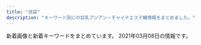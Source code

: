 ```yaml
---
title: "池袋"
description: "キーワード別にの巨乳アジアン・チャイナエステ嬢情報をまとめました。"
---
```


新着画像と新着キーワードをまとめています。
2021年03月08日の情報です。

<DmmAffiliateIns />
<KeywordTable
  shops={
    [
    {
        "name": "\u6e80\u6708\u5802",
        "url": "http://mangetsudou.tyo.cm/",
        "station": "JR\u6c60\u888b\u99c5\u897f\u53e3",
        "keywords": {},
        "img_links": []
    },
    {
        "station": "JR\u6c60\u888b\u99c5\u897f\u53e3(\u5317)",
        "img_links": [
            "http://www.yurari-massage.work/img/st27.jpg",
            "http://www.yurari-massage.work/img/m60.jpg",
            "http://www.yurari-massage.work/img/m10.jpg",
            "http://www.yurari-massage.work/img/st021.jpg",
            "http://www.yurari-massage.work/img/m3.jpg",
            "http://www.yurari-massage.work/img/st4.jpg",
            "http://www.yurari-massage.work/img/st7.jpg",
            "http://www.yurari-massage.work/img/m30.jpg",
            "http://www.yurari-massage.work/img/st017.jpg",
            "http://www.yurari-massage.work/img/st026.jpg",
            "http://www.yurari-massage.work/img/sta27.jpg",
            "http://www.yurari-massage.work/img/st28.jpg",
            "http://www.yurari-massage.work/img/st22.jpg",
            "http://www.yurari-massage.work/img/m40.jpg",
            "http://www.yurari-massage.work/img/st19.jpg",
            "http://www.yurari-massage.work/img/st25.jpg",
            "http://www.yurari-massage.work/img/sta4.jpg",
            "http://www.yurari-massage.work/img/sta7.jpg",
            "http://www.yurari-massage.work/img/m20.jpg",
            "http://www.yurari-massage.work/img/st07.jpg",
            "http://www.yurari-massage.work/img/sta25.jpg",
            "http://www.yurari-massage.work/img/nos.jpg",
            "http://www.yurari-massage.work/img/sta26.jpg",
            "http://www.yurari-massage.work/img/m4.jpg",
            "http://www.yurari-massage.work/img/st027.jpg",
            "http://www.yurari-massage.work/img/st17.jpg",
            "http://www.yurari-massage.work/img/st26.jpg",
            "http://www.yurari-massage.work/img/m2.jpg",
            "http://www.yurari-massage.work/img/campian.jpg",
            "http://www.yurari-massage.work/img/sta21.jpg",
            "http://www.yurari-massage.work/img/mobile.png",
            "http://www.yurari-massage.work/img/st11.jpg",
            "http://www.yurari-massage.work/img/sta22.jpg",
            "http://www.yurari-massage.work/img/r9.jpg",
            "http://www.yurari-massage.work/img/m5.jpg",
            "http://www.yurari-massage.work/img/m50.jpg",
            "http://www.yurari-massage.work/img/m1.jpg",
            "http://www.yurari-massage.work/img/st022.jpg",
            "http://www.yurari-massage.work/img/head.jpg",
            "http://www.yurari-massage.work/img/sta28.jpg",
            "http://www.yurari-massage.work/img/st21.jpg",
            "http://www.yurari-massage.work/img/m6.jpg"
        ],
        "url": "http://www.yurari-massage.work/",
        "name": "\u3086\u3089\u308a",
        "keywords": {
            "C": 29,
            "D": 11,
            "87": 8,
            "E": 3,
            "86": 17
        }
    },
    {
        "keywords": {},
        "url": "http://new-paradise.net/",
        "station": "JR\u6c60\u888b\u99c5\u897f\u53e3",
        "img_links": [
            "http://new-paradise.net/images/a2.jpg",
            "http://new-paradise.net/images/zi_staff.png",
            "http://new-paradise.net/images/misaki02.jpg",
            "http://new-paradise.net/images/mobile.png",
            "http://new-paradise.net/images/a3.jpg",
            "http://new-paradise.net/images/a6.jpg",
            "http://new-paradise.net/images/a7.jpg",
            "http://new-paradise.net/images/a1.jpg",
            "http://new-paradise.net/images/itigo.jpg",
            "http://new-paradise.net/images/g0.jpg",
            "http://new-paradise.net/images/kiki02.jpg",
            "http://new-paradise.net/images/misaki01.jpg",
            "http://new-paradise.net/images/kiki.jpg",
            "http://new-paradise.net/images/down.png",
            "http://new-paradise.net/images/honoka.jpg",
            "http://new-paradise.net/images/a5.jpg",
            "http://new-paradise.net/images/info.jpg",
            "http://new-paradise.net/images/r3.jpg",
            "http://new-paradise.net/images/noa.jpg",
            "http://new-paradise.net/images/kanna02.jpg",
            "http://new-paradise.net/images/a4.jpg",
            "http://new-paradise.net/images/flash1.jpg",
            "http://new-paradise.net/images/up.png"
        ],
        "name": "\u5fc3\u30d1\u30e9\u30c0\u30a4\u30b9"
    },
    {
        "keywords": {},
        "station": "JR\u6c60\u888b\u99c5\u897f\u53e3",
        "name": "\u767d\u3044\u604b\u4eba",
        "img_links": [
            "http://whitelover.jpest.net/uploads//sites/32/2021/02/g3-1.jpg",
            "http://whitelover.jpest.net/uploads//sites/32/2021/02/g3.jpg",
            "http://whitelover.jpest.net/uploads//sites/32/2021/01/01-1.jpg",
            "http://whitelover.jpest.net/uploads//sites/32/2020/11/01-1.png",
            "http://whitelover.jpest.net/uploads//sites/32/2020/12/g2.jpg",
            "http://whitelover.jpest.net/uploads//sites/32/2020/11/g1.jpg",
            "http://whitelover.jpest.net/uploads//sites/32/2020/11/g12.jpg",
            "http://whitelover.jpest.net/uploads//sites/32/2020/12/g3-1.jpg",
            "http://whitelover.jpest.net/uploads//sites/32/2021/01/02-1.jpg",
            "http://whitelover.jpest.net/uploads//sites/32/2020/12/g3.jpg",
            "http://whitelover.jpest.net/uploads//sites/32/2020/11/02-1.png",
            "http://whitelover.jpest.net/uploads//sites/32/elementor/thumbs/g3-1-p2n77xvnrngcubrvbz5lcdx939b43zx45417b9n100.jpg",
            "http://whitelover.jpest.net/uploads//sites/32/2021/02/g31.jpg"
        ],
        "url": "http://whitelover.jpest.net/"
    },
    {
        "img_links": [
            "http://hanamizuki.jpn.cm/photos/sites/43/2021/02/2021020211590282.jpg",
            "http://hanamizuki.jpn.cm/photos/sites/43/2019/12/2019122511054726.jpg",
            "http://hanamizuki.jpn.cm/images/room3.jpg",
            "http://hanamizuki.jpn.cm/photos/sites/43/2017/11/2017110204161468.jpg",
            "http://hanamizuki.jpn.cm/images/room4.jpg",
            "http://hanamizuki.jpn.cm/photos/sites/43/2017/11/2017110204162215.jpg",
            "http://hanamizuki.jpn.cm/images/s_link.png",
            "http://hanamizuki.jpn.cm/images/top.png",
            "http://hanamizuki.jpn.cm/images/nbj2.jpg",
            "http://hanamizuki.jpn.cm/images/s_staff.png",
            "http://hanamizuki.jpn.cm/photos/sites/43/2019/12/2019122511054178.jpg",
            "http://hanamizuki.jpn.cm/images/room1.jpg",
            "http://hanamizuki.jpn.cm/images/s_news.png",
            "http://hanamizuki.jpn.cm/images/mobile.png",
            "http://hanamizuki.jpn.cm/images/room2.jpg"
        ],
        "url": "http://hanamizuki.jpn.cm/",
        "keywords": {
            "88": 1,
            "H": 2,
            "95": 1,
            "90": 1,
            "E": 1
        },
        "station": "JR\u6c60\u888b\u99c5\u6771\u53e3",
        "name": "\u6c34\u6728\u82b1"
    },
    {
        "keywords": {
            "C": 21
        },
        "station": "JR\u6c60\u888b\u99c5\u897f\u53e3",
        "img_links": [
            "http://salon-arm.com/staff/reina/01mb.jpg",
            "http://salon-arm.com/staff/yuuka/01mb.jpg",
            "http://salon-arm.com/staff/saya/01mb.jpg",
            "http://salon-arm.com/staff/ichigo/01mb.jpg",
            "http://salon-arm.com/staff/mai/01.jpg",
            "http://salon-arm.com/staff/yuuka/01.jpg",
            "http://salon-arm.com/staff/saya/01.jpg",
            "http://salon-arm.com/img/att.jpg",
            "http://salon-arm.com/staff/ringo/01.jpg",
            "http://salon-arm.com/staff/emi/01.jpg",
            "http://salon-arm.com/staff/ringo/01mb.jpg",
            "http://salon-arm.com/staff/mai/01mb.jpg",
            "http://salon-arm.com/staff/nana/01.jpg",
            "http://salon-arm.com/pic/head.png",
            "http://salon-arm.com/img/ttl_tnew.png",
            "http://salon-arm.com/staff/emi/01mb.jpg",
            "http://salon-arm.com/staff/ichigo/01.jpg",
            "http://salon-arm.com/staff/midori/01mb.jpg",
            "http://salon-arm.com/staff/rika/01mb.jpg",
            "http://salon-arm.com/staff/reina/01.jpg",
            "http://salon-arm.com/staff/kaori/01.jpg",
            "http://salon-arm.com/img/ttl_mobile.png",
            "http://salon-arm.com/img/ttl_concept.png",
            "http://salon-arm.com/pic/top.png",
            "http://salon-arm.com/staff/kaori/01mb.jpg",
            "http://salon-arm.com/img/ttl_staff.png",
            "http://salon-arm.com/img/ttl_line.png",
            "http://salon-arm.com/staff/ai/01mb.jpg",
            "http://salon-arm.com/staff/ai/01.jpg",
            "http://salon-arm.com/staff/nana/01mb.jpg",
            "http://salon-arm.com/staff/midori/01.jpg",
            "http://salon-arm.com/i/files/homeimg.jpg",
            "http://salon-arm.com/staff/rika/01.jpg"
        ],
        "name": "\u30a2\u30ed\u30de\u30ed\u30de\u30f3\u30b9",
        "url": "http://salon-arm.com/"
    },
    {
        "station": "JR\u6c60\u888b\u99c5\u897f\u53e3",
        "name": "\u30a2\u30ef\u56fd\u515a",
        "url": "http://awakoku.net/",
        "keywords": {
            "84": 2,
            "86": 1,
            "83": 4,
            "F": 1,
            "88": 1,
            "85": 2,
            "87": 2,
            "C": 20
        },
        "img_links": [
            "http://awakoku.net/topics/img/8-1.jpg",
            "http://awakoku.net/girls/kana2.jpg",
            "http://awakoku.net/girls/misaki2.jpg",
            "http://awakoku.net/girls/ami1.jpg",
            "http://awakoku.net/girls/hana1.jpg",
            "http://awakoku.net/girls/mina1.jpg",
            "http://awakoku.net/girls/yuri2.jpg",
            "http://awakoku.net/girls/saki1.jpg",
            "http://awakoku.net/image/pickup.jpg",
            "http://awakoku.net/girls/nagisa1.jpg",
            "http://awakoku.net/girls/nana1.jpg",
            "http://awakoku.net/girls/mina2.jpg",
            "http://awakoku.net/topics/img/7-1.jpg",
            "http://awakoku.net/girls/kana1.jpg",
            "http://awakoku.net/girls/nagisa2.jpg",
            "http://awakoku.net/girls/nana2.jpg",
            "http://awakoku.net/girls/yuri1.jpg",
            "http://manpuku-web2.sakura.ne.jp/awakoku/image/header.jpg",
            "http://awakoku.net/girls/noimage.jpg",
            "http://awakoku.net/girls/hana2.jpg",
            "http://awakoku.net/girls/misaki1.jpg",
            "http://awakoku.net/girls/yumi.jpg"
        ]
    },
    {
        "name": "\u6708\u306e\u604b",
        "station": "JR\u6c60\u888b\u99c5\u897f\u53e3",
        "url": "http://tsukinokoi.com/",
        "keywords": {
            "\u30bb\u30af\u30b7\u30fc": 1
        },
        "img_links": [
            "http://tsukinokoi.com/images/QRcode.png",
            "http://tsukinokoi.com/img/staff/148073918839938900.jpg",
            "http://tsukinokoi.com/img/staff/155204782386136400.jpg",
            "http://tsukinokoi.com/images/pickupGirl2014.png",
            "http://tsukinokoi.com/images/bar_staff.png",
            "http://tsukinokoi.com/img/staff/155818741107218300.jpg",
            "http://tsukinokoi.com/img/staff/153079932824200700.jpg",
            "http://tsukinokoi.com/img/staff/154673852166026500.jpg",
            "http://tsukinokoi.com/img/staff/148256052554824000.jpg",
            "http://tsukinokoi.com/img/staff/155611310658540500.jpg",
            "http://tsukinokoi.com/img/staff/148586605222864500.jpg",
            "http://tsukinokoi.com/img/staff/144652745411466600.jpg",
            "http://tsukinokoi.com/img/staff/160622584020640000.jpg",
            "http://tsukinokoi.com/img/staff/152008703796356600.jpg",
            "http://tsukinokoi.com/images/event/2020/m03.png",
            "http://tsukinokoi.com/img/staff/148586605226742500.jpg",
            "http://tsukinokoi.com/images/news1.png",
            "http://tsukinokoi.com/images/news3.png",
            "http://tsukinokoi.com/img/staff/142919725579809100.png",
            "http://tsukinokoi.com/img/staff/151584629124140300.jpg",
            "http://tsukinokoi.com/images/bar_gallery.png",
            "http://tsukinokoi.com/images/bar_top.png"
        ]
    },
    {
        "img_links": [
            "https://honeybee2.com/images/no_image.jpg",
            "https://honeybee2.com/images_staff/108/040923420669.jpg",
            "https://honeybee2.com/images/bnr_468_60.jpg",
            "https://honeybee2.com/images_staff/99/011420365888.jpg",
            "https://honeybee2.com/images_staff/60/032207120681.jpg",
            "https://honeybee2.com/images_staff/134/041314164177.jpg",
            "https://honeybee2.com/images_staff/59/111000133157.jpg",
            "https://honeybee2.com/images_staff/134/041314054720.jpg",
            "https://honeybee2.com/images/bnr_160_45.jpg",
            "https://honeybee2.com/images/img_gallery_03.png",
            "https://honeybee2.com/images/pagetop_off.png",
            "https://honeybee2.com/images/img_info_03.png",
            "https://honeybee2.com/images/img_gallery_05.png",
            "https://honeybee2.com/images/bnr_88_31.jpg",
            "https://honeybee2.com/images/img_info_02.png",
            "https://honeybee2.com/images/icon_ranking_05.png",
            "https://honeybee2.com/images/vis_profileframe.png",
            "https://honeybee2.com/images/img_info_01.png",
            "https://honeybee2.com/images/icon_ranking_04.png",
            "https://honeybee2.com/images_staff/60/032207115986.jpg",
            "https://honeybee2.com/images/icon_ranking_03.png",
            "https://honeybee2.com/images/btn_next.png",
            "https://honeybee2.com/images_staff/136/041522461779.jpg",
            "https://honeybee2.com/images_staff/133/041312285087.jpg",
            "https://honeybee2.com/images/img_gallery_04.png",
            "https://honeybee2.com/images_staff/59/111000015721.jpg",
            "https://honeybee2.com/images_staff/117/082321050834.jpg",
            "https://honeybee2.com/images/vis_castframe_01.png",
            "https://honeybee2.com/images/img_gallery_01.png",
            "https://honeybee2.com/images_staff/150/091116274617.jpg",
            "https://honeybee2.com/images/icon_ranking_01.png",
            "https://honeybee2.com/images_staff/133/032511552539.jpg",
            "https://honeybee2.com/images/bnr_side_card.png",
            "https://honeybee2.com/images_staff/111/070714141435.jpg",
            "https://honeybee2.com/images_staff/142/060611265633.jpg",
            "https://honeybee2.com/images_staff/136/041523165620.jpg",
            "https://honeybee2.com/images/bnr_side_concept.png",
            "https://honeybee2.com/images_staff/150/091115052227.jpg",
            "https://honeybee2.com/images/img_info.png",
            "https://honeybee2.com/images/btn_back.png",
            "https://honeybee2.com/images_staff/142/060611173967.jpg",
            "https://honeybee2.com/images_staff/111/070714174922.jpg",
            "https://honeybee2.com/images_staff/168/111318504622.jpg",
            "https://honeybee2.com/images/bnr_200_40.jpg",
            "https://honeybee2.com/images/img_gallery_06.png",
            "https://honeybee2.com/images/img_gallery_02.png",
            "https://honeybee2.com/images_staff/168/111319171076.jpg",
            "https://honeybee2.com/images_staff/99/110211050217.jpg",
            "https://honeybee2.com/images_staff/117/082320544428.jpg"
        ],
        "url": "https://honeybee2.com/",
        "keywords": {
            "85": 107,
            "D": 206,
            "C": 258,
            "84": 198,
            "83": 99,
            "88": 44,
            "82": 69
        },
        "name": "\u30cf\u30cb\u30fc\u30d3\u30fc",
        "station": "JR\u6c60\u888b\u99c5\u897f\u53e3(\u5317)"
    },
    {
        "url": "http://www.i-rlx.info/",
        "keywords": {
            "D": 4,
            "87": 1,
            "86": 2,
            "E": 1,
            "85": 11,
            "82": 2,
            "C": 20,
            "88": 1,
            "89": 3
        },
        "name": "\u30b7\u30e3\u30fc\u30ed\u30c3\u30c8\u59eb",
        "img_links": [
            "http://www.i-rlx.info/images/upload/thumb/c3c01fea3cdcaa08.jpg",
            "http://www.i-rlx.info/images/upload/c3c01fea3cdcaa08.jpg",
            "http://www.i-rlx.info/girl/05.jpg",
            "http://www.i-rlx.info/images/index_10.jpg",
            "http://www.i-rlx.info/girl/018.jpg",
            "http://www.i-rlx.info/images/upload/thumb/19b76df66faf0b12.jpg",
            "http://www.i-rlx.info/images/index_01.jpg",
            "http://www.i-rlx.info/i/girl/01.jpg",
            "http://www.i-rlx.info/images/index_09.jpg",
            "http://www.i-rlx.info/images/rec_16.jpg",
            "http://www.i-rlx.info/images/index_31.jpg",
            "http://www.i-rlx.info/girl/02.jpg",
            "http://www.i-rlx.info/images/upload/thumb/9e42414005a99f48.jpg",
            "http://www.i-rlx.info/images/upload/thumb/3a57edcf235cfd8e.jpg",
            "http://www.i-rlx.info/images/index_29.jpg",
            "http://www.i-rlx.info/images/upload/thumb/5f15caf7f272770f.jpg",
            "http://www.i-rlx.info/girl/07.jpg",
            "http://www.i-rlx.info/images/index_36.jpg",
            "http://www.i-rlx.info/girl/08.jpg",
            "http://www.i-rlx.info/images/03.jpg",
            "http://www.i-rlx.info/images/index_13.jpg",
            "http://www.i-rlx.info/images/index_14.jpg",
            "http://www.i-rlx.info/images/index_12.jpg",
            "http://www.i-rlx.info/images/rec.jpg",
            "http://www.i-rlx.info/i/girl/04.jpg",
            "http://www.i-rlx.info/images/index_34.jpg",
            "http://www.i-rlx.info/images/upload/thumb/dc8f1b616e622b2a.jpg",
            "http://www.i-rlx.info/images/index_11.jpg",
            "http://www.i-rlx.info/images/upload/thumb/4d0e657eefdddf42.jpg",
            "http://www.i-rlx.info/images/index_08.jpg",
            "http://www.i-rlx.info/images/upload/b0bbe23232bed8aa.jpg",
            "http://www.i-rlx.info/images/upload/95e8548329763630.jpg",
            "http://www.i-rlx.info/girl/04.jpg",
            "http://www.i-rlx.info/images/upload/9e42414005a99f48.jpg",
            "http://www.i-rlx.info/i/room/r04.jpg",
            "http://www.i-rlx.info/images/upload/thumb/eeb5d9caa554018e.jpg",
            "http://www.i-rlx.info/images/upload/thumb/d9467bde93e01a59.jpg",
            "http://www.i-rlx.info/images/index_33.jpg",
            "http://www.i-rlx.info/images/index_17.jpg",
            "http://www.i-rlx.info/images/index_02.jpg",
            "http://www.i-rlx.info/images/index_19.jpg",
            "http://www.i-rlx.info/images/sub_21.jpg",
            "http://www.i-rlx.info/images/upload/thumb/7b4c8b9d49e714ee.jpg",
            "http://www.i-rlx.info/images/info_16.jpg",
            "http://www.i-rlx.info/images/index_28.jpg",
            "http://www.i-rlx.info/girl/06.jpg",
            "http://www.i-rlx.info/images/upload/22c78aefa047b678.jpg",
            "http://www.i-rlx.info/images/index_27.jpg",
            "http://www.i-rlx.info/images/upload/19b76df66faf0b12.jpg",
            "http://www.i-rlx.info/images/upload/d9467bde93e01a59.jpg",
            "http://www.i-rlx.info/images/index_06.jpg",
            "http://www.i-rlx.info/images/index_22.jpg",
            "http://www.i-rlx.info/images/upload/7d800b2f3fde617b.jpg",
            "http://www.i-rlx.info/images/index_37.jpg",
            "http://www.i-rlx.info/images/upload/thumb/b0bbe23232bed8aa.jpg",
            "http://www.i-rlx.info/images/upload/thumb/0192d005c5f424ba.jpg",
            "http://www.i-rlx.info/images/upload/eeb5d9caa554018e.jpg",
            "http://www.i-rlx.info/images/index_21.jpg",
            "http://www.i-rlx.info/images/sub_18.jpg",
            "http://www.i-rlx.info/images/upload/549fe7e03db1e8fc.jpg",
            "http://www.i-rlx.info/images/upload/dc8f1b616e622b2a.jpg",
            "http://www.i-rlx.info/images/upload/ac8e7ec3ac179feb.jpg",
            "http://www.i-rlx.info/images/index_23.jpg",
            "http://www.i-rlx.info/images/upload/5f15caf7f272770f.jpg",
            "http://www.i-rlx.info/i/room/r03.jpg",
            "http://www.i-rlx.info/i/room/r01.jpg",
            "http://www.i-rlx.info/images/index_24.jpg",
            "http://www.i-rlx.info/images/upload/thumb/95e8548329763630.jpg",
            "http://www.i-rlx.info/images/upload/thumb/22c78aefa047b678.jpg",
            "http://www.i-rlx.info/images/upload/thumb/549fe7e03db1e8fc.jpg",
            "http://www.i-rlx.info/images/upload/bc0752fe4e53b8c6.jpg",
            "http://www.i-rlx.info/images/index_26.jpg",
            "http://www.i-rlx.info/images/upload/thumb/bb8a47bc98c64e87.jpg",
            "http://www.i-rlx.info/i/girl/02.jpg",
            "http://www.i-rlx.info/images/upload/thumb/7d800b2f3fde617b.jpg",
            "http://www.i-rlx.info/images/index_39.jpg",
            "http://www.i-rlx.info/images/staff_16.jpg",
            "http://www.i-rlx.info/images/upload/bb2bfea87a6127cc.jpg",
            "http://www.i-rlx.info/images/index_07.jpg",
            "http://www.i-rlx.info/images/upload/bb8a47bc98c64e87.jpg",
            "http://www.i-rlx.info/images/index_03.jpg",
            "http://www.i-rlx.info/images/upload/thumb/bb2bfea87a6127cc.jpg",
            "http://www.i-rlx.info/images/index_04.jpg",
            "http://www.i-rlx.info/images/upload/thumb/ac8e7ec3ac179feb.jpg",
            "http://www.i-rlx.info/images/index_15.jpg",
            "http://www.i-rlx.info/i/girl/05.jpg",
            "http://www.i-rlx.info/images/upload/0192d005c5f424ba.jpg",
            "http://www.i-rlx.info/images/upload/thumb/bc0752fe4e53b8c6.jpg",
            "http://www.i-rlx.info/images/index_20.jpg",
            "http://www.i-rlx.info/girl/017.jpg",
            "http://www.i-rlx.info/i/room/r02.jpg",
            "http://www.i-rlx.info/images/index_35_01.jpg",
            "http://www.i-rlx.info/images/info.jpg",
            "http://www.i-rlx.info/images/upload/4d0e657eefdddf42.jpg",
            "http://www.i-rlx.info/images/upload/7b4c8b9d49e714ee.jpg",
            "http://www.i-rlx.info/girl/01.jpg",
            "http://www.i-rlx.info/images/upload/3a57edcf235cfd8e.jpg",
            "http://www.i-rlx.info/images/index_18.jpg",
            "http://www.i-rlx.info/i/girl/03.jpg",
            "http://www.i-rlx.info/images/index_30.jpg"
        ],
        "station": "JR\u6c60\u888b\u99c5\u897f\u53e3(\u5317)"
    },
    {
        "url": "http://es-manzokudou.com/",
        "keywords": {
            "88": 2,
            "87": 8,
            "D": 7,
            "86": 7,
            "84": 1,
            "C": 10
        },
        "station": "JR\u6c60\u888b\u99c5\u6771\u53e3",
        "img_links": [
            "http://es-manzokudou.com/images/index_21.jpg",
            "http://es-manzokudou.com/uploads/f66d763bd48ac5f51969e4311ac7af5c.jpg",
            "http://es-manzokudou.com/uploads/c7f77c3ead6ef13dab668a39ed78609c.jpg",
            "http://es-manzokudou.com/uploads/36735dc9d436a790f344c57635a3a44f.jpg",
            "http://es-manzokudou.com/uploads/d71f74498ca17396d022ba9a4df966f3.jpg",
            "http://es-manzokudou.com/images/index_23.jpg",
            "http://es-manzokudou.com/uploads/356177edff3d3b7efc4a77022debc8aa.jpg",
            "http://es-manzokudou.com/images/index_16.jpg",
            "http://es-manzokudou.com/images/index_03.jpg",
            "http://es-manzokudou.com/uploads/6d01aeb80d9d599f91829439c8d1cce9.jpg",
            "http://es-manzokudou.com/uploads/848e0db3804d1d3c823537204d67f5aa.jpg",
            "http://es-manzokudou.com/images/info_07.png",
            "http://es-manzokudou.com/uploads/b7f36d45469210b381ecb79a0e05a347.jpg",
            "http://es-manzokudou.com/images/index_09.jpg",
            "http://es-manzokudou.com/uploads/200f500725d3f15233d981ad9b5e6b9a.jpg",
            "http://es-manzokudou.com/images/index_06.jpg",
            "http://es-manzokudou.com/images/service_09.jpg",
            "http://es-manzokudou.com/uploads/6eeb47bf176bb33d310cc4b85e6877cd.jpg",
            "http://es-manzokudou.com/uploads/efbc511fca65f9baeae51ee52426cc0e.jpg",
            "http://es-manzokudou.com/uploads/209ba11412c2c128b5dfbdb8cfef6faa.jpg",
            "http://es-manzokudou.com/images/girls_09.jpg",
            "http://es-manzokudou.com/uploads/8a1fb58d0b110680c2356994ca8efb25.jpg",
            "http://es-manzokudou.com/images/index_04.jpg",
            "http://es-manzokudou.com/uploads/da9811a4171f2ec42d7c9a8567e79d8c.jpg",
            "http://es-manzokudou.com/images/index_28.jpg",
            "http://es-manzokudou.com/uploads/0d826c16062de1388c242e2f77eb7cd6.jpg",
            "http://es-manzokudou.com/images/info_09.png",
            "http://es-manzokudou.com/uploads/e0558d7d118d3983ed620237423a6a17.jpg",
            "http://es-manzokudou.com/uploads/b3126b220ec550d17cf3d4ceaa0d5f91.jpg",
            "http://es-manzokudou.com/images/index_15.jpg",
            "http://es-manzokudou.com/uploads/8ec0af3b4889c07ab76ccbed51b2b813.jpg",
            "http://es-manzokudou.com/uploads/59a8a61377564fb64b48427e84e4243f.jpg",
            "http://es-manzokudou.com/uploads/ce9c20b274548d8d7fc88ffba3feb6b8.jpg",
            "http://es-manzokudou.com/uploads/88aa8f906b0332cb40ad4429c8e7b758.jpg",
            "http://es-manzokudou.com/images/index_13.jpg",
            "http://es-manzokudou.com/uploads/d0fdd8f6b16eaf7d5013c7d285fed2e3.jpg",
            "http://es-manzokudou.com/images/index_30.jpg",
            "http://es-manzokudou.com/images/index_29.jpg",
            "http://es-manzokudou.com/images/index_01.jpg",
            "http://es-manzokudou.com/images/index_02.jpg",
            "http://es-manzokudou.com/images/info_01.png",
            "http://es-manzokudou.com/images/interior_10.jpg",
            "http://es-manzokudou.com/images/info_02.png",
            "http://es-manzokudou.com/images/link_09.jpg",
            "http://es-manzokudou.com/images/index_31.jpg",
            "http://es-manzokudou.com/images/interior_09.jpg",
            "http://es-manzokudou.com/images/girls_11.jpg",
            "http://es-manzokudou.com/images/service_10.jpg",
            "http://es-manzokudou.com/uploads/e29aa67ee54566513e4e34114bfdc7b9.jpg",
            "http://es-manzokudou.com/uploads/0b1795e88117182a477ab05f88143541.jpg",
            "http://es-manzokudou.com/images/index_19.jpg",
            "http://es-manzokudou.com/images/index_08.jpg",
            "http://es-manzokudou.com/uploads/801bf12e5eb5d7775a0d06c4314059a8.jpg",
            "http://es-manzokudou.com/uploads/4a9bc6863322924a09070162269c7415.jpg",
            "http://es-manzokudou.com/images/index_05.jpg",
            "http://es-manzokudou.com/images/index_22.jpg",
            "http://es-manzokudou.com/uploads/7284e4ffc051cbb8c074a8c30390ce68.jpg",
            "http://es-manzokudou.com/uploads/d89fe15ae91cbe6757df76651ba2bafb.jpg",
            "http://es-manzokudou.com/images/info_04.png",
            "http://es-manzokudou.com/uploads/c92c85411d427aeda4e82379f413bfc5.jpg",
            "http://es-manzokudou.com/uploads/275d5f397baa63db8424c86d5d6237cf.jpg",
            "http://es-manzokudou.com/images/index_14.jpg",
            "http://es-manzokudou.com/uploads/13ab049cc45dea80b43d33b6b7108f00.jpg",
            "http://es-manzokudou.com/uploads/de54f16df04e0df8ae07ab990b8c9fd2.jpg",
            "http://es-manzokudou.com/uploads/4638ddb6f986a671b148647ba616100a.jpg",
            "http://es-manzokudou.com/images/index_27.jpg",
            "http://es-manzokudou.com/images/index_11.jpg",
            "http://es-manzokudou.com/uploads/9f77b9b12f9cf11fcb013974ba368064.jpg",
            "http://es-manzokudou.com/images/info_05.png",
            "http://es-manzokudou.com/uploads/40fc21d31595f51aaf89793b1f68617b.jpg",
            "http://es-manzokudou.com/images/index_24.jpg",
            "http://es-manzokudou.com/images/index_07.jpg",
            "http://www.cmfm2.jp/images/over_thumb_l.png",
            "http://es-manzokudou.com/uploads/1e5aff376576a255098bc7597386a028.jpg",
            "http://es-manzokudou.com/uploads/0796672f7c59948334658998a3c55cdb.jpg",
            "http://es-manzokudou.com/images/index_17.jpg",
            "http://es-manzokudou.com/uploads/7b043aa15c9a9920550a2b92ec6be546.jpg",
            "http://es-manzokudou.com/uploads/33e3f16ac4ad0cce4991bcbf73f4ed57.jpg",
            "http://es-manzokudou.com/uploads/dedff2c11ab7aaa841a9cf2747a8406c.jpg",
            "http://es-manzokudou.com/uploads/62c2e989f1be95fc8e01be85b464d514.jpg"
        ],
        "name": "\u6e80\u8db3\u5802"
    },
    {
        "img_links": [
            "http://es-hana.work/images/ac1.jpg",
            "http://es-hana.work/images/news.jpg",
            "http://es-hana.work/images/staff_t.jpg",
            "http://es-hana.work/staff/ai.jpg",
            "http://es-hana.work/img/ai1.jpg",
            "http://es-hana.work/images/line.jpg",
            "http://es-hana.work/images/interior_t.jpg",
            "http://es-hana.work/img/rina1.jpg",
            "http://es-hana.work/staff/miki.jpg",
            "http://es-hana.work/staff/rina.jpg",
            "http://es-hana.work/staff/yui.jpg",
            "http://es-hana.work/images/int.jpg",
            "http://es-hana.work/staff/nana.jpg",
            "http://es-hana.work/images/3.jpg",
            "http://es-hana.work/images/7.jpg",
            "http://es-hana.work/images/6.jpg",
            "http://es-hana.work/img/haruka1.jpg",
            "http://es-hana.work/staff/yuna.jpg",
            "http://es-hana.work/images/ac2.jpg",
            "http://es-hana.work/images/sys2.jpg",
            "http://es-hana.work/img/nana1.jpg",
            "http://es-hana.work/images/1.jpg",
            "http://es-hana.work/img/yui1.jpg",
            "http://es-hana.work/staff/aya.jpg",
            "http://es-hana.work/img/miki1.jpg",
            "http://es-hana.work/images/head.jpg",
            "http://es-hana.work/images/tg.jpg",
            "http://es-hana.work/images/5.jpg",
            "http://es-hana.work/img/aya1.jpg",
            "http://es-hana.work/staff/haruka.jpg",
            "http://es-hana.work/images/2.jpg",
            "http://es-hana.work/images/sys1.jpg",
            "http://es-hana.work/images/8.jpg"
        ],
        "station": "JR\u6c60\u888b\u99c5\u897f\u53e3(\u5317)",
        "url": "http://es-hana.work/",
        "keywords": {},
        "name": "\u82b1\u6c34\u6728"
    },
    {
        "img_links": [
            "http://c-sun2.com/image/cast/cast_357_2_l.jpg",
            "http://c-sun2.com/image/cast/cast_360_2_l.jpg",
            "http://c-sun2.com/image/cast/cast_496_1_l.jpg",
            "http://c-sun2.com/image/cast/cast_485_1_l.jpg",
            "http://c-sun2.com/image/cast/cast_362_2_l.jpg",
            "http://c-sun2.com/image/cast/cast_473_2_l.jpg",
            "http://c-sun2.com/img/topbar_news.png",
            "http://c-sun2.com/image/cast/cast_471_2_l.jpg",
            "http://c-sun2.com/image/cast/cast_466_1_l.jpg",
            "http://c-sun2.com/image/cast/cast_492_1_l.jpg",
            "http://c-sun2.com/img/bar_grallery.png",
            "http://c-sun2.com/image/cast/cast_524_1_l.jpg",
            "http://c-sun2.com/image/shame/192_1_l.jpg",
            "http://c-sun2.com/image/cast/cast_357_1_l.jpg",
            "http://c-sun2.com/image/cast/cast_484_2_l.jpg",
            "http://c-sun2.com/image/cast/cast_393_1_l.jpg",
            "http://c-sun2.com/image/cast/cast_360_1_l.jpg",
            "http://c-sun2.com/image/cast/cast_326_2_l.jpg",
            "http://c-sun2.com/image/cast/cast_534_2_l.jpg",
            "http://c-sun2.com/img/topbar_osusume.png",
            "http://c-sun2.com/image/cast/cast_534_1_l.jpg",
            "http://c-sun2.com/img/event/camp3.jpg",
            "http://c-sun2.com/image/cast/cast_533_2_l.jpg",
            "http://c-sun2.com/image/cast/cast_326_1_l.jpg",
            "http://c-sun2.com/image/cast/cast_393_2_l.jpg",
            "http://c-sun2.com/image/cast/cast_466_2_l.jpg",
            "http://c-sun2.com/image/cast/cast_524_2_l.jpg",
            "http://c-sun2.com/image/cast/cast_362_1_l.jpg",
            "http://c-sun2.com/image/cast/cast_485_2_l.jpg",
            "http://c-sun2.com/image/cast/cast_492_2_l.jpg",
            "http://c-sun2.com/image/cast/cast_390_2_l.jpg",
            "http://c-sun2.com/image/cast/cast_473_1_l.jpg",
            "http://c-sun2.com/img/bar_therapist.png",
            "http://c-sun2.com/image/cast/cast_580_1_l.jpg",
            "http://c-sun2.com/image/cast/cast_496_2_l.jpg",
            "http://c-sun2.com/img/bar_profile.png",
            "http://c-sun2.com/img/icon/new.png",
            "http://c-sun2.com/img/topbar_camp.png",
            "http://c-sun2.com/image/cast/cast_533_1_l.jpg",
            "http://c-sun2.com/image/cast/cast_390_1_l.jpg",
            "http://c-sun2.com/image/cast/cast_453_1_l.jpg",
            "http://c-sun2.com/image/cast/cast_453_2_l.jpg",
            "http://c-sun2.com/image/cast/cast_484_1_l.jpg",
            "http://c-sun2.com/img/header.jpg",
            "http://c-sun2.com/image/cast/cast_471_1_l.jpg"
        ],
        "station": "JR\u6c60\u888b\u99c5\u897f\u53e3",
        "url": "http://c-sun2.com/",
        "keywords": {
            "81": 3,
            "83": 7,
            "85": 2,
            "82": 7,
            "84": 5
        },
        "name": "\u30b9\u30a4\u30fc\u30c8\u30de\u30c3\u30c8"
    },
    {
        "url": "https://www.aroma-angels.net/",
        "keywords": {
            "87": 4,
            "88": 5,
            "E": 1,
            "D": 15,
            "C": 45,
            "83": 3,
            "85": 8,
            "89": 1,
            "86": 6
        },
        "station": "JR\u6c60\u888b\u99c5\u897f\u53e3",
        "img_links": [
            "https://www.aroma-angels.net/images/ml_11_1_268.jpg",
            "https://www.aroma-angels.net/asset/img/top.jpg",
            "https://www.aroma-angels.net/images/mc_1_2_105.jpg",
            "https://www.aroma-angels.net/images/ml_11_1_960.jpg",
            "https://www.aroma-angels.net/images/up_5_14_0.jpg",
            "https://www.aroma-angels.net/images/up_5_23_0.jpg",
            "https://www.aroma-angels.net/images/ml_11_1_1092.jpg",
            "https://www.aroma-angels.net/images/mc_1_1_144.jpg",
            "https://www.aroma-angels.net/images/mt_10_1_144.jpg",
            "https://www.aroma-angels.net/images/mc_1_2_144.jpg",
            "https://www.aroma-angels.net/images/mc_1_1_1092.jpg",
            "https://menlog.net/link/menlog20040.jpg",
            "https://www.aroma-angels.net/images/up_5_15_0.jpg",
            "https://www.aroma-angels.net/images/up_5_9_0.jpg",
            "https://www.aroma-angels.net/asset/img/spacer900x360.png",
            "https://www.aroma-angels.net/images/mc_1_2_1092.jpg",
            "https://www.aroma-angels.net/images/ml_11_1_144.jpg",
            "https://www.aroma-angels.net/images/mc_1_1_882.jpg",
            "https://www.aroma-angels.net/images/up_5_19_0.jpg",
            "https://www.aroma-angels.net/images/up_5_13_0.jpg",
            "https://www.aroma-angels.net/images/up_5_8_0.jpg",
            "https://www.aroma-angels.net/images/ml_11_1_505.jpg",
            "https://www.aroma-angels.net/images/up_5_11_0.jpeg",
            "https://www.aroma-angels.net/images/mc_1_2_239.jpg",
            "https://www.aroma-angels.net/images/mc_1_1_425.jpg",
            "https://www.aroma-angels.net/images/ml_11_1_241.jpg",
            "https://www.aroma-angels.net/images/mc_1_1_105.jpg",
            "https://www.aroma-angels.net/images/ml_11_1_1285.jpg",
            "https://www.aroma-angels.net/images/up_5_18_0.jpg",
            "https://www.aroma-angels.net/images/up_5_12_0.jpg",
            "https://www.aroma-angels.net/images/mc_1_1_446.jpg",
            "https://www.aroma-angels.net/images/up_5_17_0.jpg",
            "https://www.aroma-angels.net/images/ml_11_1_1272.jpg",
            "https://www.aroma-angels.net/images/ml_11_1_239.jpg",
            "https://www.aroma-angels.net/images/mc_1_1_505.jpg",
            "https://www.aroma-angels.net/images/mc_1_1_240.jpg",
            "https://www.aroma-angels.net/images/ml_11_1_1011.jpg",
            "https://www.aroma-angels.net/images/ml_11_1_445.jpg",
            "https://www.aroma-angels.net/images/up_5_25_0.jpg",
            "https://www.aroma-angels.net/images/ml_11_1_446.jpg",
            "https://www.aroma-angels.net/images/ml_11_1_506.jpg",
            "https://www.aroma-angels.net/images/mt_10_1_506.jpg",
            "https://www.aroma-angels.net/images/ml_11_1_314.jpg",
            "https://www.aroma-angels.net/images/mc_1_1_239.jpg",
            "https://www.aroma-angels.net/images/mc_1_1_508.jpg",
            "https://www.aroma-angels.net/images/link/link_27.jpg",
            "https://www.aroma-angels.net/images/mc_1_1_1285.jpg",
            "https://www.aroma-angels.net/images/link/link_34.jpg",
            "https://www.aroma-angels.net/images/ml_11_1_508.jpg",
            "https://www.aroma-angels.net/asset/img/spacer_gallery.png",
            "https://www.aroma-angels.net/images/up_5_10_0.jpg",
            "https://www.aroma-angels.net/images/ml_11_1_1411.jpg",
            "https://www.aroma-angels.net/images/mt_10_1_105.jpg",
            "https://www.aroma-angels.net/images/up_5_5_0.jpg",
            "https://www.aroma-angels.net/images/mt_10_1_446.jpg",
            "https://www.aroma-angels.net/images/ml_11_1_105.jpg",
            "https://www.aroma-angels.net/images/ml_11_1_208.jpg",
            "https://www.aroma-angels.net/images/mt_10_1_508.jpg",
            "https://www.aroma-angels.net/images/ml_11_1_1338.jpg",
            "https://www.aroma-angels.net/images/ml_11_1_2202.jpg",
            "https://www.aroma-angels.net/images/ml_11_1_1064.jpg",
            "https://www.aroma-angels.net/images/mc_1_1_507.jpg",
            "https://www.aroma-angels.net/images/ml_11_1_1698.jpeg",
            "https://www.aroma-angels.net/images/up_5_22_0.jpg",
            "https://www.aroma-angels.net/images/mt_10_1_505.jpg",
            "https://www.aroma-angels.net/images/link/link_15.jpg",
            "https://www.aroma-angels.net/images/up_5_7_0.jpg",
            "https://www.aroma-angels.net/asset/img/spacer300x450.png",
            "https://www.aroma-angels.net/images/ml_11_1_882.jpg",
            "https://www.aroma-angels.net/images/mc_1_1_506.jpg",
            "https://www.aroma-angels.net/images/link/link_31.jpg",
            "https://www.aroma-angels.net/images/ml_11_1_425.jpg",
            "https://www.aroma-angels.net/images/up_5_26_0.jpg",
            "https://estama.jp/assets_new/default/pc/img/page/link/estama_200_40.png",
            "https://www.aroma-angels.net/images/ml_11_1_507.jpg",
            "https://www.aroma-angels.net/asset/img/top2.jpg",
            "https://www.aroma-angels.net/images/mc_1_1_208.jpg",
            "https://www.aroma-angels.net/images/link/link_19.jpg",
            "https://www.aroma-angels.net/images/ml_11_1_240.jpg",
            "https://www.aroma-angels.net/images/up_5_6_0.jpg",
            "https://www.aroma-angels.net/images/up_5_27_0.jpg"
        ],
        "name": "AromaAngels\uff5e\u6c60\u888b\u30a2\u30ed\u30de\u30a8\u30f3\u30b8\u30a7\u30eb\u30ba\uff5e"
    },
    {
        "station": "JR\u6c60\u888b\u99c5\u897f\u53e3",
        "name": "\u604b",
        "keywords": {
            "85": 6,
            "C": 12,
            "D": 18,
            "83": 18,
            "86": 6
        },
        "url": "http://koi.este.work/",
        "img_links": [
            "http://koi.este.work/b_girl.png",
            "http://momipara.jp/img/link/momi88.jpg",
            "http://koi.este.work/2/uploadimg/1579481243.jpg",
            "http://koi.este.work/top.jpg",
            "http://koi.este.work/b_news.png",
            "http://koi.este.work/t3.jpg",
            "http://koi.este.work/mens-esthe.png",
            "http://koi.este.work/tennai.png",
            "http://koi.este.work/2/uploadimg/1601879728.jpg",
            "http://koi.este.work/up_5_3_0.jpg",
            "http://koi.este.work/2/uploadimg/1577672563.jpg",
            "http://koi.este.work/tennai4.jpg",
            "http://koi.este.work/tennai2.jpg",
            "http://koi.este.work/tennai3.jpg",
            "http://koi.este.work/t1.jpg",
            "http://koi.este.work/2/uploadimg/1565558725.jpg"
        ]
    },
    {
        "keywords": {
            "90": 1,
            "86": 2,
            "88": 1
        },
        "name": "CoCo8 \u30b3\u30b3\u30a8\u30a4\u30c8",
        "station": "JR\u6c60\u888b\u99c5\u897f\u53e3",
        "url": "http://www.coco-8.jp/",
        "img_links": [
            "http://www.coco-8.jp/_src/36742780/s3.jpg",
            "http://www.coco-8.jp/_src/36742791/s4.jpg",
            "http://www.coco-8.jp/_src/37791789/lineline.png",
            "http://www.coco-8.jp/_src/36742630/b.png",
            "http://www.coco-8.jp/_src/36742462/5.jpg",
            "http://www.coco-8.jp/_src/36746379/aki.jpg",
            "http://www.coco-8.jp/_src/36742461/4.jpg",
            "http://www.coco-8.jp/_src/37791774/wechatimg437_20201113100952153.jpg",
            "http://www.coco-8.jp/_src/36820892/cam3.png",
            "http://www.coco-8.jp/_src/36741671/2.jpg",
            "http://www.coco-8.jp/_src/36742636/b.png",
            "http://www.coco-8.jp/_src/49977785/wechatimg336_20201102105038881.jpg",
            "http://www.coco-8.jp/_src/36741672/4.jpg",
            "http://www.coco-8.jp/_src/36815290/cam.png",
            "http://www.coco-8.jp/_src/36746320/sayuri.jpg",
            "http://www.coco-8.jp/_src/36746345/maya.jpg",
            "http://www.coco-8.jp/_src/36741673/3.jpg",
            "http://www.coco-8.jp/_src/36741670/1.jpg",
            "http://www.coco-8.jp/_src/36746644/lineline.png",
            "http://www.coco-8.jp/_src/36746702/g6.jpg",
            "http://www.coco-8.jp/_src/36746714/b.png",
            "http://www.coco-8.jp/_src/36746331/lineline.png",
            "http://www.coco-8.jp/_src/36742460/3.jpg",
            "http://www.coco-8.jp/_src/36742640/b.png",
            "http://www.coco-8.jp/_src/49632727/wechatimg336_20201102105038881.jpg",
            "http://www.coco-8.jp/_src/36813492/cam2.jpg",
            "http://www.coco-8.jp/_src/49977773/wechatimg437_20201113100952153.jpg",
            "http://www.coco-8.jp/_src/36746346/maya.jpg",
            "http://www.coco-8.jp/_src/36746636/iwa1.jpg",
            "http://www.coco-8.jp/_src/36820891/cam3.png",
            "http://www.coco-8.jp/_src/36746732/road2.png",
            "http://www.coco-8.jp/_src/36745876/pic1.jpg",
            "http://www.coco-8.jp/_src/36741639/2.jpg",
            "http://www.coco-8.jp/_src/36746380/aki.jpg",
            "http://www.coco-8.jp/_src/36742714/s2.jpg",
            "http://www.coco-8.jp/_src/36746692/g3.jpg",
            "http://www.coco-8.jp/_src/36746682/g.jpg",
            "http://www.coco-8.jp/_src/37791773/wechatimg437_20201113100952153.jpg",
            "http://www.coco-8.jp/_src/37791754/smartselect_20191212-140919_wechat.jpg",
            "http://www.coco-8.jp/_src/36745880/pic2.jpg",
            "http://www.coco-8.jp/_src/36746639/lineline.png",
            "http://www.coco-8.jp/_src/36746688/g2.jpg",
            "http://www.coco-8.jp/_src/36742638/b.png",
            "http://www.coco-8.jp/_src/36746635/iwa1.jpg",
            "http://www.coco-8.jp/_src/36742458/1.jpg",
            "http://www.coco-8.jp/_src/36743040/s5.jpg",
            "http://www.coco-8.jp/_src/36742459/2.jpg",
            "http://www.coco-8.jp/_src/36741674/5.jpg",
            "http://www.coco-8.jp/_src/36813493/cam2.jpg",
            "http://www.coco-8.jp/_src/36742655/down.png",
            "http://www.coco-8.jp/_src/36746397/mei1.jpg",
            "http://www.coco-8.jp/_src/36746351/lineline.png",
            "http://www.coco-8.jp/_src/36746633/lineline.png",
            "http://www.coco-8.jp/_src/36746641/risa.jpg",
            "http://www.coco-8.jp/_src/36712010/sayuri.jpg",
            "http://www.coco-8.jp/_src/36746642/risa.jpg",
            "http://www.coco-8.jp/_src/36741640/1.jpg",
            "http://www.coco-8.jp/_src/49632559/wechatimg336_20201102105038881.jpg",
            "http://www.coco-8.jp/_src/36746398/mei1.jpg",
            "http://www.coco-8.jp/_src/36742658/s1.jpg",
            "http://www.coco-8.jp/_src/36742644/sayuri.jpg",
            "http://www.coco-8.jp/_src/36741637/3.jpg",
            "http://www.coco-8.jp/_src/49977665/wechatimg437_20201113100952153.jpg",
            "http://www.coco-8.jp/_src/49977789/lineline.png",
            "http://www.coco-8.jp/_src/36746704/g5.png",
            "http://www.coco-8.jp/_src/36741678/down.png",
            "http://www.coco-8.jp/_src/36746395/lineline.png",
            "http://www.coco-8.jp/_src/49977786/wechatimg336_20201102105038881.jpg",
            "http://www.coco-8.jp/_src/36742642/b.png",
            "http://www.coco-8.jp/_src/36741638/4.jpg",
            "http://www.coco-8.jp/_src/36741636/5.jpg"
        ]
    },
    {
        "keywords": {},
        "name": "\u53f0\u6e7e\u5e78\u904b\u30ea\u30e9\u30af\u30bc\u30fc\u30b7\u30e7\u30f3",
        "station": "JR\u6c60\u888b\u99c5\u897f\u53e3",
        "url": "http://esthe-treat.com/",
        "img_links": [
            "http://esthe-treat.com/img/t-o.jpg",
            "http://esthe-treat.com/img/pic.jpg",
            "http://esthe-treat.com/staff/ami/01.jpg",
            "http://esthe-treat.com/img/tit.jpg",
            "http://esthe-treat.com/img/botton.jpg",
            "http://esthe-treat.com/staff/yuyu/01.jpg",
            "http://esthe-treat.com/img/t-r.jpg",
            "http://esthe-treat.com/img/pc.jpg",
            "http://esthe-treat.com/img/info.jpg",
            "http://esthe-treat.com/img/t-a.jpg",
            "http://esthe-treat.com/img/sys2.png",
            "http://esthe-treat.com/img/tel.jpg",
            "http://esthe-treat.com/img/sysetc.png",
            "http://esthe-treat.com/img/add.jpg",
            "http://esthe-treat.com/img/t-s.jpg",
            "http://esthe-treat.com/img/t-t.jpg",
            "http://esthe-treat.com/staff/rena/01.jpg",
            "http://esthe-treat.com/img/adrs.jpg",
            "http://esthe-treat.com/staff/mari/01.jpg",
            "http://esthe-treat.com/img/sys1.png",
            "http://esthe-treat.com/staff/natumi/01.jpg",
            "http://esthe-treat.com/img/cam.jpg"
        ]
    },
    {
        "url": "http://monaliza.xyz/",
        "img_links": [
            "http://monaliza.xyz/images/r03.jpg",
            "http://monaliza.xyz/images/gallery_image01b.jpg",
            "http://monaliza.xyz/images/r01.jpg",
            "http://monaliza.xyz/images/g7.jpg",
            "http://monaliza.xyz/images/index_c3.jpg",
            "http://monaliza.xyz/images/r02.jpg",
            "http://monaliza.xyz/images/yuki.jpg",
            "http://monaliza.xyz/images/top.jpg",
            "http://monaliza.xyz/images/g6.jpg",
            "http://monaliza.xyz/images/g4.jpg",
            "http://monaliza.xyz/images/mobile.jpg",
            "http://monaliza.xyz/images/aoyi.jpg",
            "http://monaliza.xyz/images/r04.jpg",
            "http://monaliza.xyz/images/index_c2.jpg",
            "http://monaliza.xyz/images/index_c1.jpg"
        ],
        "name": "MONA\u30fbLIZA \u30e2\u30ca\u30fb\u30ea\u30b6",
        "station": "JR\u6c60\u888b\u99c5\u897f\u53e3",
        "keywords": {
            "C": 8
        }
    },
    {
        "station": "JR\u6c60\u888b\u99c5\u6771\u53e3",
        "img_links": [],
        "keywords": {},
        "name": "\u30b9\u30de\u30a4\u30eb",
        "url": "http://iris.iest.info/"
    },
    {
        "url": "http://foryou-est.tokyo/",
        "name": "For You",
        "img_links": [
            "http://foryou-est.tokyo/images/sp01.jpg",
            "http://foryou-est.tokyo/images/mika.jpg",
            "http://foryou-est.tokyo/images/mobile.png",
            "http://foryou-est.tokyo/images/kina.jpg",
            "http://foryou-est.tokyo/images/zi_staff.png",
            "http://foryou-est.tokyo/images/emi.jpg",
            "http://foryou-est.tokyo/images/riri.jpg",
            "http://foryou-est.tokyo/images/yuki.jpg",
            "http://foryou-est.tokyo/images/up.png",
            "http://foryou-est.tokyo/images/yumi.jpg",
            "http://foryou-est.tokyo/images/ami.jpg",
            "http://foryou-est.tokyo/images/ai.jpg",
            "http://foryou-est.tokyo/images/sp02.jpg",
            "http://foryou-est.tokyo/images/down.png",
            "http://foryou-est.tokyo/images/sp03.jpg",
            "http://foryou-est.tokyo/images/flash1.jpg",
            "http://foryou-est.tokyo/images/yuri.jpg"
        ],
        "station": "JR\u6c60\u888b\u99c5\u897f\u53e3",
        "keywords": {}
    },
    {
        "station": "JR\u6c60\u888b\u99c5\u897f\u53e3(\u5317)",
        "url": "https://www.relax-es.net/",
        "img_links": [
            "https://www.relax-es.net/img/num5.png",
            "https://www.relax-es.net/w160-p400/img/uploadfile/imgpc01601942105.jpg",
            "https://www.relax-es.net/img/kantan.jpg",
            "https://www.relax-es.net/w160-p400/img/uploadfile/imgpc01601603008.jpg",
            "https://www.relax-es.net/w200-p300/img/uploadfile/imgpc01601601975.jpg",
            "https://www.relax-es.net/w200-p300/img/uploadfile/imgpc01601602761.jpg",
            "https://www.relax-es.net/w160-p400/img/uploadfile/imgpc01601602403.jpg",
            "https://www.relax-es.net/w160-p400/img/uploadfile/imgpc01601602269.jpg",
            "https://www.relax-es.net/w160-p400/img/uploadfile/imgpc01601601975.jpg",
            "https://www.relax-es.net/img/icon/new.png",
            "https://www.relax-es.net/img/shop.jpg",
            "https://www.relax-es.net/w200-p300/img/uploadfile/imgpc01608535826.jpg",
            "https://www.relax-es.net/w300-p200/img/uploadfile/imgpc01601603008.jpg",
            "https://www.relax-es.net/img/uploadfile/imgpc01601942123.jpg",
            "https://www.relax-es.net/w160-p400/img/uploadfile/imgpc01608535716.jpg",
            "https://www.relax-es.net/w90-p90/img/uploadfile/imgpc01601602970.jpg",
            "https://www.relax-es.net/w200-p300/img/uploadfile/imgpc01601942105.jpg",
            "https://www.relax-es.net/img/uploadfile/imgpc01608535826.jpg",
            "https://www.relax-es.net/w160-p400/img/uploadfile/imgpc01608535783.jpg",
            "https://www.relax-es.net/img/uploadfile/imgpc01601942105.jpg",
            "https://www.relax-es.net/img/uploadfile/img_1601600792.jpg",
            "https://www.relax-es.net/w200-p300/img/uploadfile/imgpc01601601781.jpg",
            "https://www.relax-es.net/w160-p400/img/uploadfile/imgpc01601602761.jpg",
            "https://www.relax-es.net/img/uploadfile/imgpc01608535716.jpg",
            "https://www.relax-es.net/img/bana05.jpg",
            "https://www.relax-es.net/img/uploadfile/imgpc01601601975.jpg",
            "https://www.relax-es.net/w160-p400/img/uploadfile/imgpc01601602326.jpg",
            "https://www.relax-es.net/w160-p400/img/uploadfile/imgpc01601602676.jpg",
            "https://www.relax-es.net/img/num4.png",
            "https://www.relax-es.net/w90-p90/img/uploadfile/imgpc01601942092.jpg",
            "https://www.relax-es.net/w160-p400/img/uploadfile/imgpc01601942123.jpg",
            "https://www.relax-es.net/img/uploadfile/imgpc01601602188.jpg",
            "https://www.relax-es.net/img/num1.png",
            "https://www.relax-es.net/w160-p400/img/uploadfile/imgpc01601601781.jpg",
            "https://www.relax-es.net/img/uploadfile/imgpc01601942092.jpg",
            "https://www.relax-es.net/w160-p400/img/uploadfile/imgpc01601602443.jpg",
            "https://www.relax-es.net/w160-p400/img/uploadfile/imgpc01601602016.jpg",
            "https://www.relax-es.net/img/bana02.jpg",
            "https://www.relax-es.net/img/s/area03.png",
            "https://www.relax-es.net/w200-p300/img/uploadfile/imgpc01601602016.jpg",
            "https://www.relax-es.net/w200-p300/img/uploadfile/imgpc01601942123.jpg",
            "https://www.relax-es.net/w160-p400/img/uploadfile/imgpc01601602188.jpg",
            "https://www.relax-es.net/w160-p400/img/uploadfile/imgpc01601602970.jpg",
            "https://www.relax-es.net/img/uploadfile/imgpc01601603008.jpg",
            "https://www.relax-es.net/img/s/area05.png",
            "https://www.relax-es.net/w90-p90/img/uploadfile/imgpc01601602269.jpg",
            "https://www.relax-es.net/img/bana01.jpg",
            "https://www.relax-es.net/w160-p400/img/uploadfile/imgpc01601942142.jpg",
            "https://www.relax-es.net/img/s/area01.png",
            "https://www.relax-es.net/img/uploadfile/imgpc01601602443.jpg",
            "https://www.relax-es.net/img/uploadfile/imgpc01601602269.jpg",
            "https://www.relax-es.net/w160-p400/img/uploadfile/imgpc01601602890.jpg",
            "https://www.relax-es.net/img/companioncoment.png",
            "https://www.relax-es.net/w90-p90/img/uploadfile/imgpc01601602403.jpg",
            "https://www.relax-es.net/w90-p90/img/uploadfile/imgpc01601942165.jpg",
            "https://www.relax-es.net/img/uploadfile/imgpc01601602970.jpg",
            "https://www.relax-es.net/img/uploadfile/imgpc01601602890.jpg",
            "https://www.relax-es.net/img/uploadfile/imgpc01601942165.jpg",
            "https://www.relax-es.net/w200-p300/img/uploadfile/imgpc01608535783.jpg",
            "https://www.relax-es.net/w160-p400/img/uploadfile/imgpc01601942092.jpg",
            "https://www.relax-es.net/w200-p300/img/uploadfile/imgpc01601602443.jpg",
            "https://www.relax-es.net/img/uploadfile/1601603998.png",
            "https://www.relax-es.net/img/uploadfile/imgpc01601602016.jpg",
            "https://www.relax-es.net/w200-p300/img/uploadfile/imgpc01601942092.jpg",
            "https://www.relax-es.net/img/num3.png",
            "https://www.relax-es.net/img/s/area04.png",
            "https://www.relax-es.net/img/uploadfile/img_1601600707.jpg",
            "https://www.relax-es.net/img/num2.png",
            "https://www.relax-es.net/w160-p400/img/uploadfile/imgpc01608535915.jpg",
            "https://www.relax-es.net/img/bana03.jpg",
            "https://www.relax-es.net/img/area.jpg",
            "https://www.relax-es.net/img/s/area02.png",
            "https://www.relax-es.net/img/syscard.png",
            "https://www.relax-es.net/img/uploadfile/imgpc01601602326.jpg",
            "https://www.relax-es.net/w160-p400/img/uploadfile/imgpc01608535826.jpg",
            "https://www.relax-es.net/img/bana07.jpg",
            "https://www.relax-es.net/w160-p400/img/uploadfile/imgpc01601942165.jpg",
            "https://www.relax-es.net/img/uploadfile/imgpc01601601781.jpg",
            "https://www.relax-es.net/img/bana10.jpg",
            "https://www.relax-es.net/img/uploadfile/imgpc01608535783.jpg",
            "https://www.relax-es.net/img/uploadfile/imgpc01601602676.jpg",
            "https://www.relax-es.net/img/bana04.jpg",
            "https://www.relax-es.net/img/s/area06.png",
            "https://www.relax-es.net/w90-p90/img/uploadfile/imgpc01608535826.jpg",
            "https://www.relax-es.net/img/uploadfile/imgpc01601602761.jpg",
            "https://www.relax-es.net/w200-p300/img/uploadfile/imgpc01601602326.jpg"
        ],
        "name": "New RELAX TIME",
        "keywords": {
            "89": 64,
            "88": 67,
            "90": 12,
            "D": 54,
            "E": 79,
            "F": 32,
            "87": 23,
            "C": 36
        }
    },
    {
        "keywords": {},
        "url": "http://manian-ikebukuro.com/",
        "station": "JR\u6c60\u888b\u99c5\u6771\u53e3",
        "img_links": [
            "http://manian-ikebukuro.com/image/cast/cast_68_2_l.jpg",
            "http://manian-ikebukuro.com/img/tel.png",
            "http://manian-ikebukuro.com/image/cast/cast_64_1_s.jpg",
            "http://manian-ikebukuro.com/image/cast/cast_68_1_l.jpg",
            "http://manian-ikebukuro.com/img/bar_profile.png",
            "http://manian-ikebukuro.com/image/cast/cast_70_1_s.jpg",
            "http://manian-ikebukuro.com/img/pickupGirl.png",
            "http://manian-ikebukuro.com/image/cast/cast_70_2_l.jpg",
            "http://manian-ikebukuro.com/image/cast/cast_47_1_s.jpg",
            "http://manian-ikebukuro.com/image/cast/cast_75_2_l.jpg",
            "http://manian-ikebukuro.com/image/cast/cast_71_1_s.jpg",
            "http://manian-ikebukuro.com/image/cast/cast_75_1_l.jpg",
            "http://manian-ikebukuro.com/img/line1.jpg",
            "http://manian-ikebukuro.com/img/spSite.jpg",
            "http://manian-ikebukuro.com/image/cast/10x10.jpg",
            "http://manian-ikebukuro.com/image/cast/cast_80_1_l.jpg",
            "http://manian-ikebukuro.com/image/cast/cast_47_1_l.jpg",
            "http://manian-ikebukuro.com/image/cast/cast_74_1_s.jpg",
            "http://manian-ikebukuro.com/image/cast/cast_68_1_s.jpg",
            "http://manian-ikebukuro.com/img/news3.png",
            "http://manian-ikebukuro.com/image/cast/cast_6_1_s.jpg",
            "http://manian-ikebukuro.com/image/cast/cast_77_1_l.jpg",
            "http://manian-ikebukuro.com/image/cast/cast_80_1_s.jpg",
            "http://manian-ikebukuro.com/img/header0.jpg",
            "http://manian-ikebukuro.com/image/cast/cast_67_1_s.jpg",
            "http://manian-ikebukuro.com/image/cast/cast_80_2_l.jpg",
            "http://manian-ikebukuro.com/image/cast/cast_77_2_l.jpg",
            "http://manian-ikebukuro.com/image/cast/cast_47_2_l.jpg",
            "http://manian-ikebukuro.com/image/cast/cast_74_1_l.jpg",
            "http://manian-ikebukuro.com/image/cast/cast_75_1_s.jpg",
            "http://manian-ikebukuro.com/sp/img/tel.png",
            "http://manian-ikebukuro.com/image/cast/cast_73_1_s.jpg",
            "http://manian-ikebukuro.com/img/bar_staff.png",
            "http://manian-ikebukuro.com/image/cast/cast_64_2_l.jpg",
            "http://manian-ikebukuro.com/img/news1.png",
            "http://manian-ikebukuro.com/image/cast/cast_77_1_s.jpg",
            "http://manian-ikebukuro.com/img/QRcode.png",
            "http://manian-ikebukuro.com/image/cast/cast_64_1_l.jpg",
            "http://manian-ikebukuro.com/image/cast/cast_74_2_l.jpg",
            "http://manian-ikebukuro.com/image/cast/cast_2_1_s.jpg",
            "http://manian-ikebukuro.com/image/cast/cast_63_1_l.jpg",
            "http://manian-ikebukuro.com/image/cast/cast_69_1_s.jpg",
            "http://manian-ikebukuro.com/image/cast/cast_70_1_l.jpg",
            "http://manian-ikebukuro.com/image/cast/no_image.jpg",
            "http://manian-ikebukuro.com/image/cast/cast_63_1_s.jpg"
        ],
        "name": "\u6d17\u4f53\u30de\u30cb\u30a2"
    }
]
}
/>
<DmmAffiliateScript />
